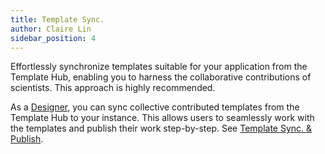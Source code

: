 ```yaml
---
title: Template Sync.
author: Claire Lin
sidebar_position: 4
---
```



<SubTitle text="Synchronize the collective contributions templates from the LabIMotion Hub." />
<Reader text="Designer" />

Effortlessly synchronize templates suitable for your application from the Template Hub, enabling you to harness the collaborative contributions of scientists. This approach is highly recommended.

As a [Designer](../../../design-principles#designer-role), you can sync collective contributed templates from the Template Hub to your instance. This allows users to seamlessly work with the templates and publish their work step-by-step. See [Template Sync. & Publish](../../../template-sync-and-publish).
